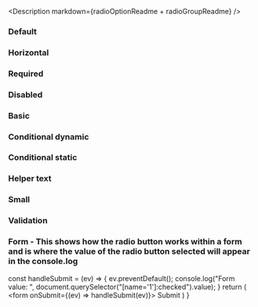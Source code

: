 

<Meta title="React Components/Radio button" component={IcRadioGroup} />

<Description
  markdown={radioOptionReadme + radioGroupReadme}
/> 

### Default

<Canvas> 
  <Story name="Default">
      <IcRadioGroup label="This is a label" name="1">
          <IcRadioOption value="valueName1" label="Unselected / Default"></IcRadioOption>
          <IcRadioOption  value="valueName2" label="Selected / Default" selected ></IcRadioOption>
          <IcRadioOption
            value="valueName3"
            label="Unselected / Disabled"
            disabled
          ></IcRadioOption>
        </IcRadioGroup>
  </Story>
</Canvas>  

### Horizontal

<Canvas>
  <Story name="Horizontal">
        <IcRadioGroup
          orientation="horizontal"
          label="This is a label"
          name="1"
        >
          <IcRadioOption
            value="valueName1"
            label="Selected / Default"
            selected
          ></IcRadioOption>
          <IcRadioOption
            value="valueName2"
            label="Unselected / Default"
          ></IcRadioOption>
        </IcRadioGroup>
  </Story>
</Canvas>

### Required

<Canvas>
  <Story name="Required">
      <IcRadioGroup label="This is a label" required name="1">
          <IcRadioOption value="valueName1" label="Unselected / Default"></IcRadioOption>
          <IcRadioOption  value="valueName2" label="Selected / Default" selected ></IcRadioOption>
          <IcRadioOption
            value="valueName3"
            label="Unselected / Disabled"
            disabled
          ></IcRadioOption>
        </IcRadioGroup>
  </Story>
</Canvas>  

### Disabled 

<Canvas>
  <Story name="Disabled">
      <IcRadioGroup label="This is a label" name="1">
          <IcRadioOption value="valueName1" label="Unselected / Disabled 1" disabled></IcRadioOption>
          <IcRadioOption value="valueName2" label="Unselected / Disabled 2" disabled></IcRadioOption>
          <IcRadioOption
            value="valueName3"
            label="Unselected / Disabled 3"
            disabled
          ></IcRadioOption>
          <IcRadioOption
            value="valueName4"
            label="Selected / Disabled"
            disabled
            selected
          ></IcRadioOption>
        </IcRadioGroup>
  </Story>
</Canvas>

### Basic 

<Canvas>
  <Story name="Basic">
      <IcRadioGroup label="This is a label" name="1">
            <IcRadioOption value="valueName1"></IcRadioOption>
            <IcRadioOption value="valueName2"></IcRadioOption>
      </IcRadioGroup>
  </Story>
</Canvas>

### Conditional dynamic

<Canvas>
  <Story name="Conditional dynamic" parameters={{ loki: { skip: true } }}>
        <IcRadioGroup label="Conditional dynamic" name="1"> 
        <IcRadioOption additionalFieldDisplay="dynamic" value="valueName1" label="option1">
             <IcTextField slot="additional-field" placeholder="Placeholder" label="What's your favourite type of coffee? "></IcTextField>
          </IcRadioOption>
          <IcRadioOption additionalFieldDisplay="dynamic" value="valueName2" label="option2 - error example">
            <IcTextField 
              validationStatus="error"
              validationText="Now it has really gone to (coffee) pot"
              slot="additional-field" 
              placeholder="Placeholder" 
              label="What's your favourite type of coffee? ">
            </IcTextField>
          </IcRadioOption> 
          <IcRadioOption additionalFieldDisplay="dynamic"value="valueName3" label="option3">
             <IcTextField slot="additional-field" placeholder="Placeholder" label="What's your favourite type of coffee? "></IcTextField>
          </IcRadioOption>
        </IcRadioGroup>
  </Story>
</Canvas>

### Conditional static

<Canvas>
  <Story name="Conditional static" parameters={{ loki: { skip: true } }}>
      <IcRadioGroup label="Conditional dynamic" name="1"> 
        <IcRadioOption value="valueName1" label="option1">
          <IcTextField
            slot="additional-field"
            label="What's your favourite type of coffee?"
          ></IcTextField>
        </IcRadioOption>
        <IcRadioOption value="valueName2" label="option2">
        </IcRadioOption>
      </IcRadioGroup>
  </Story>
</Canvas>

### Helper text

<Canvas> 
  <Story name="Helper text">
      <IcRadioGroup label="This is a label" name="1" helperText="Helper text">
          <IcRadioOption value="valueName1" label="Unselected / Default"></IcRadioOption>
          <IcRadioOption  value="valueName2" label="Selected / Default" selected ></IcRadioOption>
          <IcRadioOption
            value="valueName3"
            label="Unselected / Disabled"
            disabled
          ></IcRadioOption>
        </IcRadioGroup>
  </Story>
</Canvas>

### Small

<Canvas> 
  <Story name="Small">
      <IcRadioGroup label="This is a label" name="1" small>
          <IcRadioOption value="valueName1" label="Unselected / Default" small></IcRadioOption>
          <IcRadioOption  value="valueName2" label="Selected / Default" selected small></IcRadioOption>
          <IcRadioOption
            value="valueName3"
            label="Unselected / Disabled"
            disabled
            small
          ></IcRadioOption>
        </IcRadioGroup>
  </Story>
</Canvas>

### Validation

<Canvas> 
  <Story name="Validation">
      <IcRadioGroup label="This is a label" name="1" validationStatus="error" validationText="Error message">
          <IcRadioOption value="valueName1" label="Unselected / Default" small></IcRadioOption>
          <IcRadioOption  value="valueName2" label="Selected / Default" selected small></IcRadioOption>
          <IcRadioOption
            value="valueName3"
            label="Unselected / Disabled"
            disabled
            small
          ></IcRadioOption>
        </IcRadioGroup>
  </Story>
</Canvas>

### Form - This shows how the radio button works within a form and is where the value of the radio button selected will appear in the console.log

  const handleSubmit = (ev) => {
    ev.preventDefault();
    console.log("Form value: ", document.querySelector("[name='1']:checked").value);
  }
  return (
    <form onSubmit={(ev) => handleSubmit(ev)}>
      <IcRadioGroup label="This is a label" name="1">
        <IcRadioOption
          value="valueName1"
          label="Unselected / Default"
        />
        <IcRadioOption
          value="valueName2"
          label="Selected / Default"
          selected
        />
        <IcRadioOption
          value="valueName3"
          label="Unselected / Disabled"
          disabled
        />
      </IcRadioGroup>
      <IcButton type="submit">Submit</IcButton>
    </form>
  )
}

<Canvas>
  <Story name="Form" parameters={{ loki: { skip: true }}}>
    <Form />
  </Story>
</Canvas>
